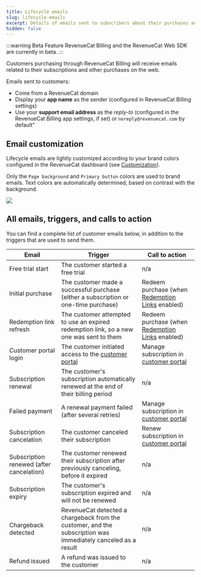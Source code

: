 ```yaml
---
title: Lifecycle emails
slug: lifecycle-emails
excerpt: Details of emails sent to subscribers about their purchases and subscriptions
hidden: false
---
```


:::warning Beta Feature
RevenueCat Billing and the RevenueCat Web SDK are currently in beta.
:::

Customers purchasing through RevenueCat Billing will receive emails related to their subscriptions and other purchases on the web.

Emails sent to customers:

- Come from a RevenueCat domain
- Display your **app name** as the sender (configured in RevenueCat Billing settings)
- Use your **support email address** as the _reply-to_ (configured in the RevenueCat Billing app settings, if set) or `noreply@revenuecat.com` by default”

## Email customization

Lifecycle emails are lightly customized according to your brand colors configured in the RevenueCat dashboard (see [Customization](/web/revenuecat-billing/customization)).

Only the `Page background` and `Primary button` colors are used to brand emails. Text colors are automatically determined, based on contrast with the background.

![](/images/rc-billing/customization_in_emails.png)

## All emails, triggers, and calls to action

You can find a complete list of customer emails below, in addition to the triggers that are used to send them.

| Email                                    | Trigger                                                                                                       | Call to action                                                                              |
| ---------------------------------------- | ------------------------------------------------------------------------------------------------------------- | ------------------------------------------------------------------------------------------- |
| Free trial start                         | The customer started a free trial                                                                             | n/a                                                                                         |
| Initial purchase                         | The customer made a successful purchase (either a subscription or one-time purchase)                          | Redeem purchase (when [Redemption Links](/web/revenuecat-billing/redemption-links) enabled) |
| Redemption link refresh                  | The customer attempted to use an expired redemption link, so a new one was sent to them                       | Redeem purchase (when [Redemption Links](/web/revenuecat-billing/redemption-links) enabled) |
| Customer portal login                    | The customer initiated access to the [customer portal](/web/revenuecat-billing/customer-portal)               | Manage subscription in [customer portal](/web/revenuecat-billing/customer-portal)           |
| Subscription renewal                     | The customer's subscription automatically renewed at the end of their billing period                          | n/a                                                                                         |
| Failed payment                           | A renewal payment failed (after several retries)                                                              | Manage subscription in [customer portal](/web/revenuecat-billing/customer-portal)           |
| Subscription cancelation                 | The customer canceled their subscription                                                                      | Renew subscription in [customer portal](/web/revenuecat-billing/customer-portal)            |
| Subscription renewed (after cancelation) | The customer renewed their subscription after previously canceling, before it expired                         | n/a                                                                                         |
| Subscription expiry                      | The customer's subscription expired and will not be renewed                                                   | n/a                                                                                         |
| Chargeback detected                      | RevenueCat detected a chargeback from the customer, and the subscription was immediately canceled as a result | n/a                                                                                         |
| Refund issued                            | A refund was issued to the customer                                                                           | n/a                                                                                         |
